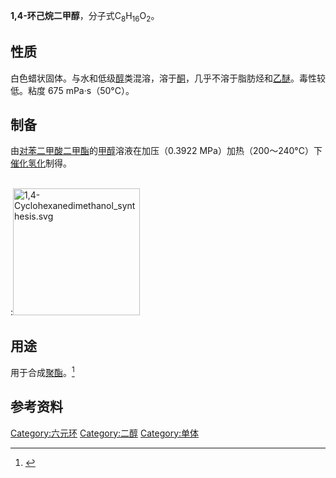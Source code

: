 {{chembox
| Reference =
| Name = 1,4-环己烷二甲醇
| NamesEn = 1,4-Cyclohexanedimethanol
| ImageFile = 1,4-Cyclohexanedimethanol.svg
| IUPACName = [4-(Hydroxymethyl)cyclohexyl]methanol
| OtherNames = 1,4-二(羟甲基)环己烷<br />1,4-环己烷二甲醇<br />1,4-环己二甲醇<br />1,4-双(羟甲基)环己烷<br />1,4-二羟甲基环己烷<br />双(羟甲基)环己烷<br />1,4-环已烷二甲醇<br />1,4-CHDM<br />CHDM
| Section1 = {{Chembox Identifiers
| CASNo = 105-08-8
| CASNo_Ref = {{cascite|correct|CAS}}
| UNII_Ref = {{fdacite|changed|FDA}}
| UNII = 8C3FKR6R1B
| PubChem = 7735
| ChemSpiderID_Ref = {{chemspidercite|changed|chemspider}}
| ChemSpiderID = 7449
| SMILES = C1CC(CCC1CO)CO
| InChI = 1/C8H16O2/c9-5-7-1-2-8(6-10)4-3-7/h7-10H,1-6H2
| InChIKey = YIMQCDZDWXUDCA-UHFFFAOYAS
| StdInChI_Ref = {{stdinchicite|changed|chemspider}}
| StdInChI = 1S/C8H16O2/c9-5-7-1-2-8(6-10)4-3-7/h7-10H,1-6H2
| StdInChIKey_Ref = {{stdinchicite|changed|chemspider}}
| StdInChIKey = YIMQCDZDWXUDCA-UHFFFAOYSA-N
 }}
| Section2 = {{Chembox Properties
| Formula = C<sub>8</sub>H<sub>16</sub>O<sub>2</sub>
| MolarMass = 144.21
| Appearance = 白色固体
| Density = 1.0381 g/cm<sup>3</sup><ref name="msds">{{Cite web |url=http://www.sciencelab.com/xMSDS-1_4_Cyclohexanedimethanol-9923624 |title=1,4-Cyclohexanedimethanol MSDS |access-date=2009-12-11 |archive-url=https://web.archive.org/web/20110515122151/http://www.sciencelab.com/xMSDS-1_4_Cyclohexanedimethanol-9923624 |archive-date=2011-05-15 |dead-url=yes }}</ref>
| MeltingPt = 43 °C (顺式)<ref name="zghg">中国化工产品大全 上卷，Da074 1,4-环己烷二甲醇，页485</ref><br />70 °C (反式)<ref name="zghg" />
| BoilingPt = 283 °C<ref name="cb">{{Cite web |url=http://www.chemicalbook.com/ChemicalProductProperty_CN_CB9282276.htm |title=1,4-环己烷二甲醇 简介 |accessdate=2009-12-11 |archive-date=2012-10-15 |archive-url=https://web.archive.org/web/20121015022354/http://www.chemicalbook.com/ChemicalProductProperty_CN_CB9282276.htm |dead-url=no }}</ref>
| VaporPressure = 8 Pa (20 °C)
| Solubility = 易溶
| SolOther = 易溶于[[乙醇|乙醇]]<ref name="msds"/>
 }}
| Section7 = {{Chembox Hazards
| FlashPt = 161 °C (闭杯)<ref name="msds"/><br />165.56 °C (开杯)<ref name="msds"/>
| RPhrases = {{R36}}
| SPhrases = {{S22}}, {{S24/25}}, {{S26}}, {{S39}}
| LD50 = 1600 mg/kg (小鼠经口)<ref name="msds"/>
 }}
}}

'''1,4-环己烷二甲醇'''，分子式C<sub>8</sub>H<sub>16</sub>O<sub>2</sub>。

==性质==
白色蜡状固体。与水和低级[[醇|醇]]类混溶，溶于[[酮|酮]]，几乎不溶于脂肪烃和[[乙醚|乙醚]]。毒性较低。粘度 675 mPa·s（50°C）。

==制备==
由[[对苯二甲酸二甲酯|对苯二甲酸二甲酯]]的[[甲醇|甲醇]]溶液在加压（0.3922 MPa）加热（200～240°C）下[[催化氢化|催化氢化]]制得。

<br />
:[[File:1,4-Cyclohexanedimethanol_synthesis.svg|203px]]

==用途==
用于合成[[聚酯|聚酯]]。<ref>{{cite journal|title=1,4-环己烷二甲醇在聚酯合成中的应用|author=鹿学风，王春娟|journal=四川化工|year=2005|volume=8|issue=2|url=http://www.cqvip.com/qk/95217X/200502/15469776.html|access-date=2009-12-11|archive-date=2018-10-04|archive-url=https://web.archive.org/web/20181004163045/http://www.cqvip.com/qk/95217X/200502/15469776.html|dead-url=no}}</ref>

==参考资料==
{{reflist}}
{{糖醇}}

[[Category:六元环|Category:六元环]]
[[Category:二醇|Category:二醇]]
[[Category:单体|Category:单体]]